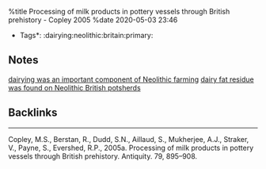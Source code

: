 %title Processing of milk products in pottery vessels through British prehistory - Copley 2005
%date 2020-05-03 23:46

*Tags*: :dairying:neolithic:britain:primary:

== Notes ==

[[13|dairying was an important component of Neolithic farming]]
[[14|dairy fat residue was found on Neolithic British potsherds]]

== Backlinks ==

----

Copley, M.S., Berstan, R., Dudd, S.N., Aillaud, S., Mukherjee, A.J., Straker, V., Payne, S., Evershed, R.P., 2005a. Processing of milk products in pottery vessels through British prehistory. Antiquity. 79, 895–908.


